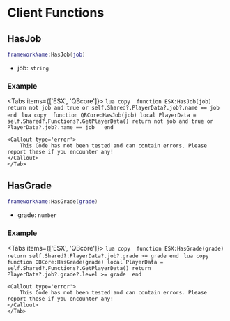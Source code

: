 
# Client Functions

## HasJob

```lua
frameworkName:HasJob(job)
```

- job: `string`

### Example

<Tabs items={['ESX', 'QBcore']}>
    <Tab>
    ```lua copy 
    function ESX:HasJob(job)
        return not job and true or self.Shared?.PlayerData?.job?.name == job
    end
    ```
    </Tab>
    <Tab>
    ```lua copy 
    function QBCore:HasJob(job)
        local PlayerData = self.Shared?.Functions?.GetPlayerData()
        return not job and true or PlayerData?.job?.name == job  
    end
    ```

    <Callout type='error'>
        This Code has not been tested and can contain errors. Please report these if you encounter any!
    </Callout>
    </Tab>
</Tabs>

## HasGrade

```lua 
frameworkName:HasGrade(grade)
```

- grade: `number`

### Example

<Tabs items={['ESX', 'QBcore']}>
    <Tab>
    ```lua copy 
    function ESX:HasGrade(grade)
        return self.Shared?.PlayerData?.job?.grade >= grade
    end
    ```
    </Tab>
    <Tab>
    ```lua copy 
    function QBCore:HasGrade(grade)
        local PlayerData = self.Shared?.Functions?.GetPlayerData()
        return PlayerData?.job?.grade?.level >= grade 
    end
    ```

    <Callout type='error'>
        This Code has not been tested and can contain errors. Please report these if you encounter any!
    </Callout>
    </Tab>
</Tabs>